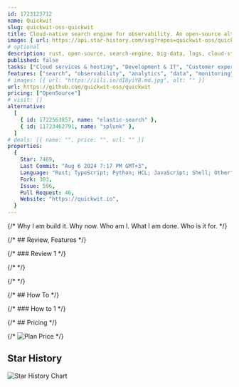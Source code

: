 ```yaml
---
id: 1723123712
name: Quickwit
slug: quickwit-oss-quickwit
title: Cloud-native search engine for observability. An open-source alternative to Datadog, Elasticsearch, Loki, and Tempo.
image: { url: https://api.star-history.com/svg?repos=quickwit-oss/quickwit }
# optional
description: rust, open-source, search-engine, big-data, logs, cloud-storage, cloud-native, log-management, distributed-tracing, tantivy,  ,
published: false
tasks: ["Cloud services & hosting", "Development & IT", "Customer experience"]
features: ["search", "observability", "analytics", "data", "monitoring"]
# images: [{ url: "https://iili.io/dI8yiYB.md.jpg", alt: "" }]
url: https://github.com/quickwit-oss/quickwit
pricing: ["OpenSource"]
# visit: []
alternative:
  [
    { id: 1722563857, name: "elastic-search" },
    { id: 11723462791, name: "splunk" },
  ]
# deals: [{ name: "", price: "", url: "" }]
properties:
  {
    Star: 7469,
    Last Commit: "Aug 6 2024 7:17 PM GMT+3",
    Language: "Rust; TypeScript; Python; HCL; JavaScript; Shell; Other",
    Fork: 303,
    Issue: 596,
    Pull Request: 46,
    Website: "https://quickwit.io",
  }
---
```


{/* Why I am build it. Why now. Who am I. What I am done. Who is it for. */}

{/* ## Review, Features */}

{/* ### Review 1 */}

{/* <DetailYoutube videoId="" startTime={0} /> */}

{/* <Twitters ids=[] /> */}

{/* ## How To */}

{/* ### How to 1 */}

{/* ## Pricing */}

{/* <Img src="" alt="Plan Price" /> */}

## Star History

![Star History Chart](https://api.star-history.com/svg?repos=quickwit-oss/quickwit)
